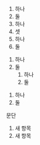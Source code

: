 1. 하나
2. 둘
1. 하나
3. 셋
#. 하나
#. 둘

1) 하나
1) 둘
   (1) 하나
   (1) 둘


(#) 하나
(#) 둘

문단

(#) 새 항목
(#) 새 항목
